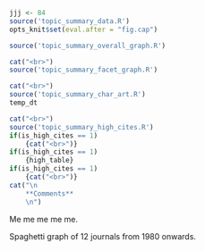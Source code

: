```r
jjj <- 84
source('topic_summary_data.R')
opts_knit$set(eval.after = "fig.cap")
```

```r
source('topic_summary_overall_graph.R')
```

```r
cat("<br>")
source('topic_summary_facet_graph.R')
```

```r
cat("<br>")
source('topic_summary_char_art.R')
temp_dt
```

```r
cat("<br>")
source('topic_summary_high_cites.R')
if(is_high_cites == 1)
	{cat("<br>")}
if(is_high_cites == 1)
	{high_table}
if(is_high_cites == 1)
	{cat("<br>")}
cat("\n
	**Comments**
	\n")
```

Me me me me me.

Spaghetti graph of 12 journals from 1980 onwards.